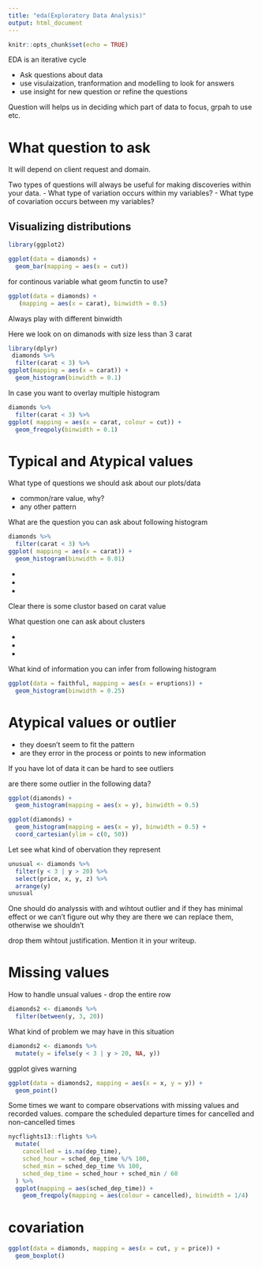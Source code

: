 ```yaml
---
title: "eda(Exploratory Data Analysis)"
output: html_document
---
```


```r
knitr::opts_chunk$set(echo = TRUE)
```

EDA is an iterative cycle

- Ask questions about data
- use visulaization, tranformation and modelling to look for answers
- use insight for new question or refine the questions

Question will helps us in deciding which part of data to focus, grpah to use  etc.

# What question to ask
It will depend on client request and domain.

Two types of questions will always be useful for making discoveries within your data.
- What type of variation occurs within my variables?
- What type of covariation occurs between my variables?

## Visualizing distributions

```r
library(ggplot2)

ggplot(data = diamonds) +
  geom_bar(mapping = aes(x = cut))
```
for continous variable what geom functin to use?

```r
ggplot(data = diamonds) +
   (mapping = aes(x = carat), binwidth = 0.5)
```

Always play with different binwidth

Here we look on on dimanods with size less than 3 carat

```r
library(dplyr)
 diamonds %>% 
  filter(carat < 3) %>%
ggplot(mapping = aes(x = carat)) +
  geom_histogram(binwidth = 0.1)

```

In case you want to overlay multiple histogram


```r
diamonds %>% 
  filter(carat < 3) %>%
ggplot( mapping = aes(x = carat, colour = cut)) +
  geom_freqpoly(binwidth = 0.1)
```

# Typical and Atypical values
What type of questions we should ask about our plots/data

- common/rare value, why?
- any other pattern

What are the question you can ask about following histogram

```r
diamonds %>% 
  filter(carat < 3) %>%
ggplot( mapping = aes(x = carat)) +
  geom_histogram(binwidth = 0.01)

```
- 
-
-


Clear there is some clustor  based on carat value

What question one can ask about clusters

-
-
-


What kind of information you can infer from following histogram

```r
ggplot(data = faithful, mapping = aes(x = eruptions)) + 
  geom_histogram(binwidth = 0.25)
```


# Atypical values or outlier

- they doesn't seem to fit the pattern
- are they error in the process or points to new information

If you have lot of data it can be hard to see outliers


are there some outlier in the following data?


```r
ggplot(diamonds) + 
  geom_histogram(mapping = aes(x = y), binwidth = 0.5)
```



```r
ggplot(diamonds) + 
  geom_histogram(mapping = aes(x = y), binwidth = 0.5) +
  coord_cartesian(ylim = c(0, 50))
```


Let see what kind of obervation they represent

```r
unusual <- diamonds %>% 
  filter(y < 3 | y > 20) %>% 
  select(price, x, y, z) %>%
  arrange(y)
unusual
```


One should do analyssis with and wihtout outlier and if they has minimal effect or
we can't figure out why they are there we can replace them, otherwise we shouldn't

drop them wihtout justification. Mention it in your writeup.

#  Missing values
How to handle unsual values
- drop the entire row
```r

diamonds2 <- diamonds %>% 
  filter(between(y, 3, 20))
```

What kind of problem we may have in this situation

```r

diamonds2 <- diamonds %>% 
  mutate(y = ifelse(y < 3 | y > 20, NA, y))

```

ggplot gives warning

```r
ggplot(data = diamonds2, mapping = aes(x = x, y = y)) + 
  geom_point()

```



Some times we want to compare observations with missing values and recorded values.
compare the scheduled departure times for cancelled and non-cancelled times


```r
nycflights13::flights %>% 
  mutate(
    cancelled = is.na(dep_time),
    sched_hour = sched_dep_time %/% 100,
    sched_min = sched_dep_time %% 100,
    sched_dep_time = sched_hour + sched_min / 60
  ) %>% 
  ggplot(mapping = aes(sched_dep_time)) + 
    geom_freqpoly(mapping = aes(colour = cancelled), binwidth = 1/4)


```



# covariation


```r
ggplot(data = diamonds, mapping = aes(x = cut, y = price)) +
  geom_boxplot()
```












